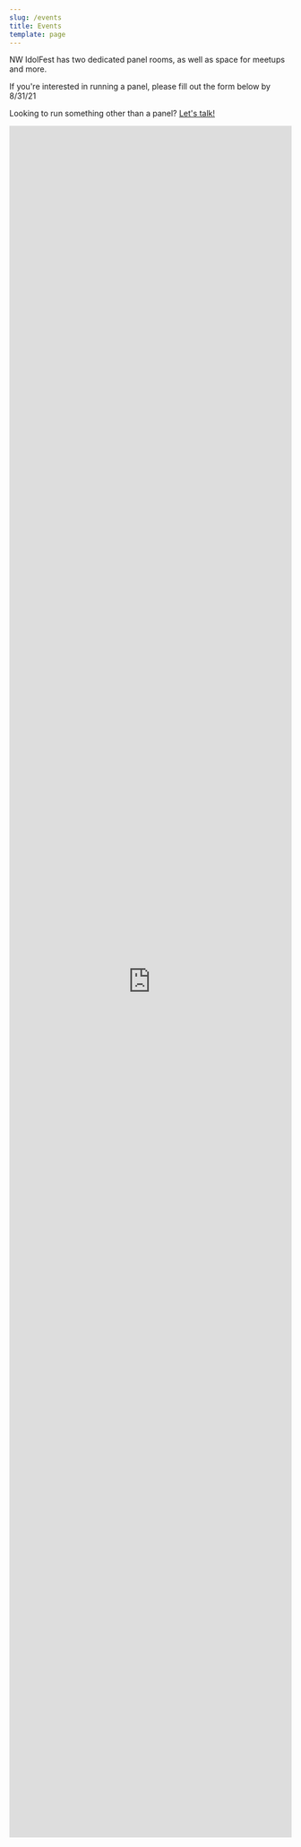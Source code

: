 ```yaml
---
slug: /events
title: Events
template: page
---
```


NW IdolFest has two dedicated panel rooms, as well as space for meetups and more.

If you're interested in running a panel, please fill out the form below by 8/31/21

Looking to run something other than a panel? [Let's talk!](/contact)

<iframe title="Event application" src="https://docs.google.com/forms/d/e/1FAIpQLSc9foKQdRm-tD1q_IYHyo-p85od__iflqTtNj4nI708XSTVkQ/viewform?embedded=true" width="100%" height="3056" frameborder="0" marginheight="0" marginwidth="0">Loading…</iframe>